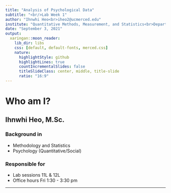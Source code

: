 ```yaml
---
title: "Analysis of Psychological Data"
subtitle: "<br/>Lab Week 1"
author: "Ihnwhi Heo<br>iheo2@ucmerced.edu"
institute: "Quantitative Methods, Measurement, and Statistics<br>Department of Psychological Sciences"
date: "September 3, 2021"
output:
  xaringan::moon_reader:
    lib_dir: libs
    css: [default, default-fonts, merced.css]
    nature:
      highlightStyle: github
      highlightLines: true
      countIncrementalSlides: false
      titleSlideClass: center, middle, title-slide
      ratio: "16:9"
---
```


# Who am I?

## Ihnwhi Heo, M.Sc.

### Background in
- Methodology and Statistics
- Psychology (Quantitative/Social)

### Responsible for
- Lab sessions 11L & 12L
- Office hours Fri 1:30 - 3:30 pm

---
